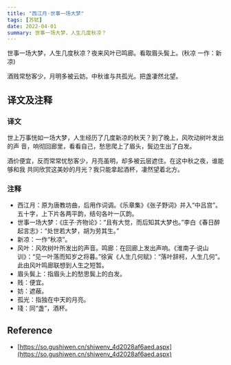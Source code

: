 ```yaml
---
title: "西江月·世事一场大梦"
tags: [苏轼]
date: 2022-04-01
summary: 世事一场大梦，人生几度秋凉？
---
```


世事一场大梦，人生几度秋凉？夜来风叶已鸣廊。看取眉头鬓上。(秋凉 一作：新凉)

酒贱常愁客少，月明多被云妨。中秋谁与共孤光。把盏凄然北望。

## 译文及注释

### 译文

世上万事恍如一场大梦，人生经历了几度新凉的秋天？到了晚上，风吹动树叶发出的声
音，响彻回廊里，看看自己，愁思爬上了眉头，鬓边生出了白发。

酒价便宜，反而常常忧愁客少，月亮虽明，却多被云层遮住。在这中秋之夜，谁能够和我
共同欣赏这美妙的月光？我只能拿起酒杯，凄然望着北方。

### 注释

- 西江月：原为唐教坊曲，后用作词调。《乐章集》《张子野词》并入“中吕宫”。五十字，上下片各两平韵，结句各叶一仄韵。
- 世事一场大梦：《庄子·齐物论》：“且有大觉，而后知其大梦也。”李白《春日醉起言志》：“处世若大梦，胡为劳其生。”
- 新凉：一作“秋凉”。
- 风叶：风吹树叶所发出的声音。鸣廊：在回廊上发出声响。《淮南子·说山训》：“见一叶落而知岁之将暮。”徐寅《人生几何赋》：“落叶辞柯，人生几何”。此由风叶鸣廊联想到人生之短暂。
- 眉头鬓上：指眉头上的愁思鬓上的白发。
- 贱：便宜。
- 妨：遮蔽。
- 孤光：指独在中天的月亮。
- 琖：同“盏”，酒杯。

## Reference

- [https://so.gushiwen.cn/shiwenv_4d2028af6aed.aspx](https://so.gushiwen.cn/shiwenv_4d2028af6aed.aspx)
